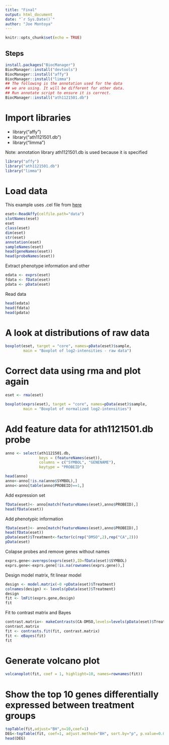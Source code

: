```yaml
---
title: "Final"
output: html_document
date: "`r Sys.Date()`"
author: "Joe Montoya"
---
```


```r
knitr::opts_chunk$set(echo = TRUE)
```

## Steps
```r
install.packages("BiocManager")
BiocManager::install("devtools")
BiocManager::install("affy")
BiocManager::install("limma")
## The following is the annotation used for the data 
## we are using. It will be different for other data.
## Run annotate script to ensure it is correct.
BiocManager::install("ath1121501.db")
```

# Import libraries  
- library("affy")
- library("ath1121501.db")
- library("limma")  

Note: annotation library ath1121501.db is used because it is specified

```r
library("affy")
library("ath1121501.db")
library("limma")
```

# Load data  
This example uses .cel file from [here](https://www.ebi.ac.uk/biostudies/arrayexpress/studies/E-GEOD-10323?query=mycorrhizal%20fungi)

```r
eset<-ReadAffy(celfile.path="data")
slotNames(eset)
eset
class(eset)
dim(eset)
str(eset)
annotation(eset)
sampleNames(eset)
head(geneNames(eset))
head(probeNames(eset))
```

Extract phenotype information and other

```r
edata <- exprs(eset)
fdata <- fData(eset)
pdata <- pData(eset)
```

Read data

```r
head(edata)
head(fdata)
head(pdata)
```

# A look at distributions of raw data

```r
boxplot(eset, target = "core", names=pData(eset)$sample,
        main = "Boxplot of log2-intensities - raw data")
```

# Correct data using rma and plot again

```r
eset <- rma(eset)
```

```r
boxplot(exprs(eset), target = "core", names=pData(eset)$sample,
        main = "Boxplot of normalized log2-intensities")
```

# Add feature data for ath1121501.db probe

```r
anno <- select(ath1121501.db,
               keys = (featureNames(eset)),
               columns = c("SYMBOL", "GENENAME"),
               keytype = "PROBEID")
```

```r
head(anno)
anno<-anno[!is.na(anno$SYMBOL),]
anno<-anno[table(anno$PROBEID)==1,]
```

Add expression set

```r
fData(eset)<- anno[match(featureNames(eset),anno$PROBEID),]
head(fData(eset))
```

Add phenotypic information

```r
fData(eset)<- anno[match(featureNames(eset),anno$PROBEID),]
head(fData(eset))
pData(eset)$Treatment<-factor(c(rep("DMSO",2),rep("CA",2)))
pData(eset)
```

Colapse probes and remove genes without names

```r
exprs.gene<-avereps(exprs(eset),ID=fData(eset)$SYMBOL)
exprs.gene<-exprs.gene[!is.na(rownames(exprs.gene)),]
```

Design model matrix, fit linear model

```r
design <- model.matrix(~0 +pData(eset)$Treatment)
colnames(design) <- levels(pData(eset)$Treatment)
design
fit <- lmFit(exprs.gene,design)
fit
```

Fit to contrast matrix and Bayes

```r
contrast.matrix<- makeContrasts(CA-DMSO,levels=levels(pData(eset)$Treatment))
contrast.matrix
fit <- contrasts.fit(fit, contrast.matrix)
fit <- eBayes(fit)
fit
```

# Generate volcano plot

```r
volcanoplot(fit, coef = 1, highlight=10, names=rownames(fit))
```

# Show the top 10 genes differentially expressed between treatment groups

```r
topTable(fit,adjust="BH",n=10,coef=1)
DEG<-topTable(fit, coef=1, adjust.method="BH", sort.by="p", p.value=0.05)
head(DEG)
```
